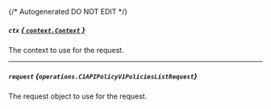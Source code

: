 {/* Autogenerated DO NOT EDIT  */}

##### `ctx` [*{ `context.Context` }*](https://pkg.go.dev/context#Context)
The context to use for the request.

---
##### `request` *{`operations.C1APIPolicyV1PoliciesListRequest`}*
The request object to use for the request.
<Collapsible openLabel={Labels.showProperties} closeLabel={Labels.hideProperties}>
    <C1APIPolicyV1PoliciesListRequest/>
</Collapsible>


